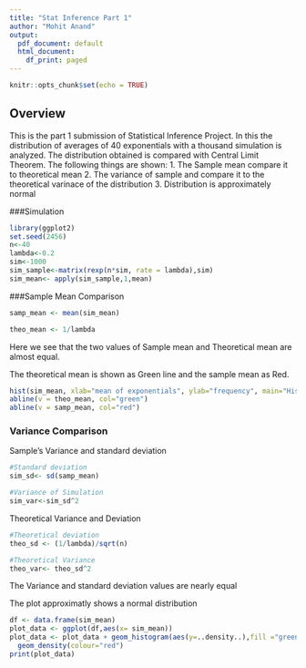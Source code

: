 ---
title: "Stat Inference Part 1"
author: "Mohit Anand"
output:
  pdf_document: default
  html_document:
    df_print: paged
---

```{r setup, include=FALSE}
knitr::opts_chunk$set(echo = TRUE)
```

## Overview
This is the part 1 submission of Statistical Inference Project. In this the distribution of averages of 40 exponentials with a thousand simulation is analyzed. The distribution obtained is compared with Central Limit Theorem. The following things are shown:
1. The Sample mean compare it to theoretical mean
2. The variance of sample and compare it to the theoretical varinace of the distribution
3. Distribution is approximately normal

###Simulation

```{r}
library(ggplot2)
set.seed(2456)
n<-40
lambda<-0.2
sim<-1000
sim_sample<-matrix(rexp(n*sim, rate = lambda),sim)
sim_mean<- apply(sim_sample,1,mean)
```

###Sample Mean Comparison
```{r}
samp_mean <- mean(sim_mean)
```

```{r}
theo_mean <- 1/lambda
```
Here we see that the two values of Sample mean and Theoretical mean are almost equal.

The theoretical mean is shown as Green line and the sample mean as Red.
```{r}
hist(sim_mean, xlab="mean of exponentials", ylab="frequency", main="Histogram of mean of 40 exponentials", col="blue")
abline(v = theo_mean, col="green")
abline(v = samp_mean, col="red")
```


### Variance Comparison

Sample's Variance and standard deviation
```{r}
#Standard deviation
sim_sd<- sd(samp_mean)

#Variance of Simulation
sim_var<-sim_sd^2
```

Theoretical Variance and Deviation
```{r}
#Theoretical deviation
theo_sd <- (1/lambda)/sqrt(n)

#Theoretical Variance
theo_var<- theo_sd^2
```
The Variance and standard deviation values are nearly equal

The plot approximatly  shows a normal distribution
```{r}
df <- data.frame(sim_mean)
plot_data <- ggplot(df,aes(x= sim_mean))
plot_data <- plot_data + geom_histogram(aes(y=..density..),fill ="green",color = "black") + 
  geom_density(colour="red") 
print(plot_data)
```


